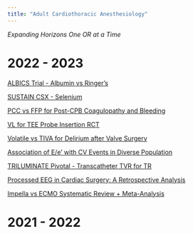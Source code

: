 ```yaml
---
title: "Adult Cardiothoracic Anesthesiology" 
---
```


_Expanding Horizons One OR at a Time_

# 2022 - 2023

[ALBICS Trial - Albumin vs Ringer's](https://jamanetwork.com/journals/jama/fullarticle/2794363)

[SUSTAIN CSX - Selenium](https://jamanetwork.com/journals/jamasurgery/fullarticle/2800335)

[PCC vs FFP for Post-CPB Coagulopathy and Bleeding](https://jamanetwork.com/journals/jamasurgery/article-abstract/2793560)

[VL for TEE Probe Insertion RCT](https://www.sciencedirect.com/science/article/abs/pii/S1053077022005341?via%3Dihub)

[Volatile vs TIVA for Delirium after Valve Surgery](https://www.google.com/url?q=https://journals.lww.com/anesthesia-analgesia/Fulltext/2023/01000/Volatile_Versus_Total_Intravenous_Anesthesia_on.11.aspx&sa=D&source=editors&ust=1687353593469156&usg=AOvVaw0V_ohjYtA9CjsSbdU2mQW9)

[Association of E/e' with CV Events in Diverse Population](https://www.onlinejase.com/article/S0894-7317(22)00570-3/fulltext)

[TRILUMINATE Pivotal - Transcatheter TVR for TR](https://www.nejm.org/doi/full/10.1056/NEJMoa2300525)

[Processed EEG in Cardiac Surgery: A Retrospective Analysis](https://www.sciencedirect.com/science/article/abs/pii/S1053077022002105)

[Impella vs ECMO Systematic Review + Meta-Analysis](https://journals.lww.com/shockjournal/pages/articleviewer.aspx?year=2022&issue=11000&article=00001&type=Fulltext)

# 2021 - 2022